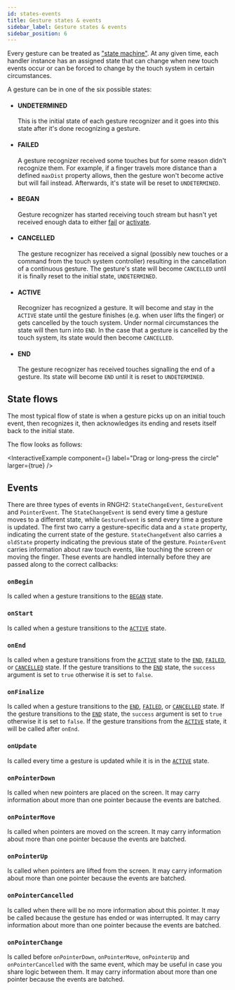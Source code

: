 ```yaml
---
id: states-events
title: Gesture states & events
sidebar_label: Gesture states & events
sidebar_position: 6
---
```


Every gesture can be treated as ["state machine"](https://en.wikipedia.org/wiki/Finite-state_machine).
At any given time, each handler instance has an assigned state that can change when new touch events occur or can be forced to change by the touch system in certain circumstances.

A gesture can be in one of the six possible states:

- #### UNDETERMINED

  This is the initial state of each gesture recognizer and it goes into this state after it's done recognizing a gesture.

- #### FAILED

  A gesture recognizer received some touches but for some reason didn't recognize them. For example, if a finger travels more distance than a defined `maxDist` property allows, then the gesture won't become active but will fail instead. Afterwards, it's state will be reset to `UNDETERMINED`.

- #### BEGAN

  Gesture recognizer has started receiving touch stream but hasn't yet received enough data to either [fail](#failed) or [activate](#active).

- #### CANCELLED

  The gesture recognizer has received a signal (possibly new touches or a command from the touch system controller) resulting in the cancellation of a continuous gesture. The gesture's state will become `CANCELLED` until it is finally reset to the initial state, `UNDETERMINED`.

- #### ACTIVE

  Recognizer has recognized a gesture. It will become and stay in the `ACTIVE` state until the gesture finishes (e.g. when user lifts the finger) or gets cancelled by the touch system. Under normal circumstances the state will then turn into `END`. In the case that a gesture is cancelled by the touch system, its state would then become `CANCELLED`.

- #### END

  The gesture recognizer has received touches signalling the end of a gesture. Its state will become `END` until it is reset to `UNDETERMINED`.

## State flows

The most typical flow of state is when a gesture picks up on an initial touch event, then recognizes it, then acknowledges its ending and resets itself back to the initial state.

The flow looks as follows:


<InteractiveExample
  component={<GestureStateFlowExample />}
  label="Drag or long-press the circle"
  larger={true}
/>

## Events

There are three types of events in RNGH2: `StateChangeEvent`, `GestureEvent` and `PointerEvent`. The `StateChangeEvent` is send every time a gesture moves to a different state, while `GestureEvent` is send every time a gesture is updated. The first two carry a gesture-specific data and a `state` property, indicating the current state of the gesture. `StateChangeEvent` also carries a `oldState` property indicating the previous state of the gesture. `PointerEvent` carries information about raw touch events, like touching the screen or moving the finger. These events are handled internally before they are passed along to the correct callbacks:

### `onBegin`

Is called when a gesture transitions to the [`BEGAN`](#began) state.

### `onStart`

Is called when a gesture transitions to the [`ACTIVE`](#active) state.

### `onEnd`

Is called when a gesture transitions from the [`ACTIVE`](#active) state to the [`END`](#end), [`FAILED`](#failed), or [`CANCELLED`](#cancelled) state. If the gesture transitions to the [`END`](#end) state, the `success` argument is set to `true` otherwise it is set to `false`.

### `onFinalize`

Is called when a gesture transitions to the [`END`](#end), [`FAILED`](#failed), or [`CANCELLED`](#cancelled) state. If the gesture transitions to the [`END`](#end) state, the `success` argument is set to `true` otherwise it is set to `false`. If the gesture transitions from the [`ACTIVE`](#active) state, it will be called after `onEnd`.

### `onUpdate`

Is called every time a gesture is updated while it is in the [`ACTIVE`](#active) state.

### `onPointerDown`

Is called when new pointers are placed on the screen. It may carry information about more than one pointer because the events are batched.

### `onPointerMove`

Is called when pointers are moved on the screen. It may carry information about more than one pointer because the events are batched.

### `onPointerUp`

Is called when pointers are lifted from the screen. It may carry information about more than one pointer because the events are batched.

### `onPointerCancelled`

Is called when there will be no more information about this pointer. It may be called because the gesture has ended or was interrupted. It may carry information about more than one pointer because the events are batched.

### `onPointerChange`

Is called before `onPointerDown`, `onPointerMove`, `onPointerUp` and `onPointerCancelled` with the same event, which may be useful in case you share logic between them. It may carry information about more than one pointer because the events are batched.
